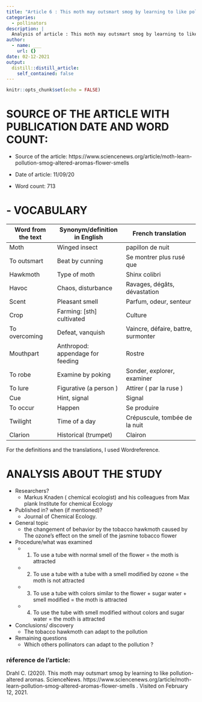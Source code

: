 ```yaml
---
title: "Article 6 : This moth may outsmart smog by learning to like pollution-altered aromas"
categories: 
  - pollinators
description: |
  Analysis of article : This moth may outsmart smog by learning to like pollution-altered aromas.
author:
  - name: ___
    url: {}
date: 02-12-2021
output:
  distill::distill_article:
    self_contained: false
---
```


```r
knitr::opts_chunk$set(echo = FALSE)
```

# SOURCE OF THE ARTICLE WITH PUBLICATION DATE AND WORD COUNT: 

* Source of the article: https://www.sciencenews.org/article/moth-learn-pollution-smog-altered-aromas-flower-smells 

* Date of article: 11/09/20

* Word count: 713

# - VOCABULARY

| **Word from the text** | **Synonym/definition in English** | **French translation**              |
|------------------------|-----------------------------------|-------------------------------------|
| Moth                   | Winged insect                     | papillon de nuit                    |
| To outsmart               | Beat by cunning                   | Se montrer plus rusé que            |
| Hawkmoth               | Type of moth                      | Shinx colibri                       |
| Havoc                  | Chaos, disturbance                | Ravages, dégâts, dévastation        |
| Scent                  | Pleasant smell                    | Parfum, odeur, senteur              |
| Crop                   | Farming: [sth] cultivated         | Culture                             |
| To overcoming             | Defeat, vanquish                  | Vaincre, défaire, battre, surmonter |
| Mouthpart              | Anthropod: appendage for feeding  | Rostre                              |
| To robe                  | Examine by poking                 | Sonder, explorer, examiner          |
| To lure                   | Figurative (a person )            | Attirer ( par la ruse )             |
| Cue                    | Hint, signal                      | Signal                              |
| To occur                  | Happen                            | Se produire                         |
| Twilight               | Time of a day                     | Crépuscule, tombée de la nuit       |
| Clarion                | Historical (trumpet)              | Clairon                             |

For the definitions and the translations, I used Wordreference.

# ANALYSIS ABOUT THE STUDY

* Researchers?
  + Markus Knaden ( chemical ecologist) and his colleagues from Max plank Institute for chemical Ecology


* Published in? when (if mentioned)? 
  + Journal of Chemical Ecology.


* General topic
  + the changement of behavior by the tobacco hawkmoth caused by The ozone’s effect on the smell of the jasmine tobacco flower


* Procedure/what was examined 
  + 1.	To use a tube with normal smell of the flower = the moth is attracted
  + 2.	To use a tube with a tube with a smell modified by ozone = the moth is not attracted
  + 3.	To use a tube with colors similar to the flower + sugar water + smell modified = the moth is attracted
  + 4.	To use the tube with smell modified without colors and sugar water = the moth is attracted


* Conclusions/ discovery 
  + The tobacco hawkmoth can adapt to the pollution


* Remaining questions
  + Which others pollinators can adapt to the pollution ?

### réference de l'article:
Drahl C. (2020). This moth may outsmart smog by learning to like pollution-altered aromas. ScienceNews. https://www.sciencenews.org/article/moth-learn-pollution-smog-altered-aromas-flower-smells . Visited on February 12, 2021.

